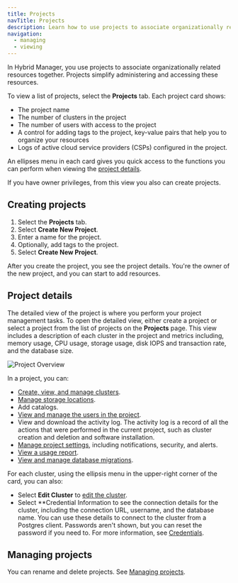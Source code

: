 ```yaml
---
title: Projects
navTitle: Projects
description: Learn how to use projects to associate organizationally related resources with PG AI Hybrid Manager.
navigation:
  - managing
  - viewing
---
```


In Hybrid Manager, you use projects to associate organizationally related resources together. Projects simplify administering and accessing these resources.

To view a list of projects, select the **Projects** tab. Each project card shows:

- The project name
- The number of clusters in the project
- The number of users with access to the project
- A control for adding tags to the project, key-value pairs that help you to organize your resources
- Logs of active cloud service providers (CSPs) configured in the project.

An ellipses menu in each card gives you quick access to the functions you can perform when viewing the [project details](#project-details).

If you have owner privileges, from this view you also can create projects. 

## Creating projects

1. Select the **Projects** tab.
1. Select **Create New Project**.
1. Enter a name for the project. 
1. Optionally, add tags to the project.
1. Select **Create New Project**.

After you create the project, you see the project details. You're the owner of the new project, and you can start to add resources.

## Project details

The detailed view of the project is where you perform your project management tasks. To open the detailed view, either create a project or select a project from the list of projects on the **Projects** page. This view includes a description of each cluster in the project and metrics including, memory usage, CPU usage, storage usage, disk IOPS and transaction rate, and the database size.

![Project Overview](../../images/project-overview.png)

In a project, you can:

- [Create, view, and manage clusters](../cluster_management/).
- [Manage storage locations](storage-locations.mdx).
- Add catalogs.
- [View and manage the users in the project](../monitoring/mon_ext_dbs/mon_with_agent/create_machine_user.mdx).
- View and download the activity log. The activity log is a record of all the actions that were performed in the current project, such as cluster creation and deletion and software installation.
- [Manage project settings](settings/), including notifications, security, and alerts.
- [View a usage report](usage-report.mdx).
- [View and manage database migrations](../../using_hybrid_manager/migration/migrate/).


For each cluster, using the ellipsis menu in the upper-right corner of the card, you can also:

- Select **Edit Cluster** to [edit the cluster](../cluster_management/manage-clusters/edit-clusters.mdx).
- Select **Credential Information to see the connection details for the cluster, including the connection URL, username, and the database name. You can use these details to connect to the cluster from a Postgres client. Passwords aren't shown, but you can reset the password if you need to. For more information, see [Credentials](../../using_hybrid_manager/migration/migrate/credentials.mdx).

## Managing projects

You can rename and delete projects. See [Managing projects](managing.mdx).